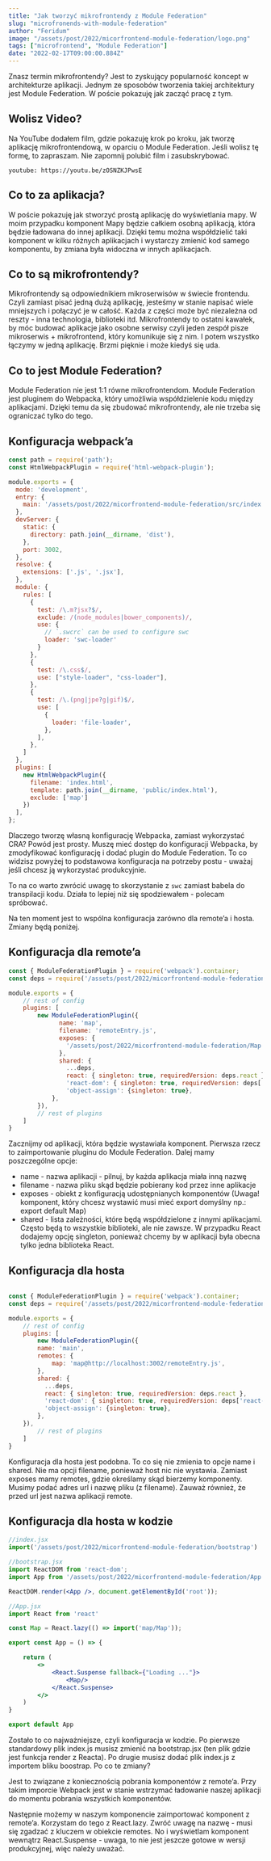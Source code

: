 ```yaml
---
title: "Jak tworzyć mikrofrontendy z Module Federation"
slug: "microfronends-with-module-federation"
author: "Feridum"
image: "/assets/post/2022/micorfrontend-module-federation/logo.png"
tags: ["microfrontend", "Module Federation"]
date: "2022-02-17T09:00:00.884Z"
---
```


Znasz termin mikrofrontendy? Jest to zyskujący popularność koncept w architekturze aplikacji. Jednym ze sposobów tworzenia takiej architektury jest Module Federation. W poście pokazuję jak zacząć pracę z tym.



## Wolisz Video?

Na YouTube dodałem film, gdzie pokazuję krok po kroku, jak tworzę aplikację mikrofrontendową, w oparciu o Module Federation. Jeśli wolisz tę formę, to zapraszam. Nie zapomnij polubić film i zasubskrybować.

`youtube: https://youtu.be/zOSNZKJPwsE`

## Co to za aplikacja?

W poście pokazuję jak stworzyć prostą aplikację do wyświetlania mapy. W moim przypadku komponent Mapy będzie całkiem osobną aplikacją, która będzie ładowana do innej aplikacji. Dzięki temu można współdzielić taki komponent w kilku różnych aplikacjach i wystarczy zmienić kod samego komponentu, by zmiana była widoczna w innych aplikacjach.

## Co to są mikrofrontendy?

Mikrofrontendy są odpowiednikiem mikroserwisów w świecie frontendu. Czyli zamiast pisać jedną dużą aplikację, jesteśmy w stanie napisać wiele mniejszych i połączyć je w całość. Każda z części może być niezależna od reszty - inna technologia, biblioteki itd. Mikrofrontendy to ostatni kawałek, by móc budować aplikacje jako osobne serwisy czyli jeden zespół pisze mikroserwis + mikrofrontend, który komunikuje się z nim. I potem wszystko łączymy w jedną aplikację. Brzmi pięknie i może kiedyś się uda. 

## Co to jest Module Federation?

Module Federation nie jest 1:1 równe mikrofrontendom. Module Federation jest pluginem do Webpacka, który umożliwia współdzielenie kodu między aplikacjami. Dzięki temu da się zbudować mikrofrontendy, ale nie trzeba się ograniczać tylko do tego.

## Konfiguracja webpack’a

```jsx
const path = require('path');
const HtmlWebpackPlugin = require('html-webpack-plugin');

module.exports = {
  mode: 'development',
  entry: {
    main: '/assets/post/2022/micorfrontend-module-federation/src/index.jsx',
  },
  devServer: {
    static: {
      directory: path.join(__dirname, 'dist'),
    },
    port: 3002,
  },
  resolve: {
    extensions: ['.js', '.jsx'],
  },
  module: {
    rules: [
      {
        test: /\.m?jsx?$/,
        exclude: /(node_modules|bower_components)/,
        use: {
          // `.swcrc` can be used to configure swc
          loader: 'swc-loader'
        }
      },
      {
        test: /\.css$/,
        use: ["style-loader", "css-loader"],
      },
      {
        test: /\.(png|jpe?g|gif)$/,
        use: [
          {
            loader: 'file-loader',
          },
        ],
      },
    ]
  },
  plugins: [
    new HtmlWebpackPlugin({
      filename: 'index.html',
      template: path.join(__dirname, 'public/index.html'),
      exclude: ['map']
    })
  ],
};
```

Dlaczego tworzę własną konfigurację Webpacka, zamiast wykorzystać CRA? Powód jest prosty. Muszę mieć dostęp do konfiguracji Webpacka, by zmodyfikować konfigurację i dodać plugin do Module Federation. To co widzisz powyżej to podstawowa konfiguracja na potrzeby postu - uważaj jeśli chcesz ją wykorzystać produkcyjnie.

To na co warto zwrócić uwagę to skorzystanie z `swc` zamiast babela do transpilacji kodu. Działa to lepiej niż się spodziewałem - polecam spróbować.

Na ten moment jest to wspólna konfiguracja zarówno dla remote’a i hosta. Zmiany będą poniżej.

## Konfiguracja dla remote’a

```jsx
const { ModuleFederationPlugin } = require('webpack').container;
const deps = require('/assets/post/2022/micorfrontend-module-federation/package.json').dependencies;

module.exports = {
	// rest of config
	plugins: [
		new ModuleFederationPlugin({
		      name: 'map',
		      filename: 'remoteEntry.js',
		      exposes: {
		        '/assets/post/2022/micorfrontend-module-federation/Map': '/assets/post/2022/micorfrontend-module-federation/src/components/Map'
		      },
		      shared: {
		        ...deps,
		        react: { singleton: true, requiredVersion: deps.react },
		        'react-dom': { singleton: true, requiredVersion: deps['react-dom'] },
		        'object-assign': {singleton: true},
		    },
		}),
		// rest of plugins
	]
}
```

Zacznijmy od aplikacji, która będzie wystawiała komponent. Pierwsza rzecz to zaimportowanie pluginu do Module Federation. Dalej mamy poszczególne opcje:

- name - nazwa aplikacji - pilnuj, by każda aplikacja miała inną nazwę
- filename - nazwa pliku skąd będzie pobierany kod przez inne aplikacje
- exposes - obiekt z konfiguracją udostępnianych komponentów (Uwaga! komponent, który chcesz wystawić musi mieć export domyślny np.: export default Map)
- shared - lista zależności, które będą współdzielone z innymi aplikacjami. Często będą to wszystkie biblioteki, ale nie zawsze. W przypadku React dodajemy opcję singleton, ponieważ chcemy by w aplikacji była obecna tylko jedna biblioteka React.

## Konfiguracja dla hosta

```jsx

const { ModuleFederationPlugin } = require('webpack').container;
const deps = require('/assets/post/2022/micorfrontend-module-federation/package.json').dependencies;

module.exports = {
	// rest of config
	plugins: [
		new ModuleFederationPlugin({
        name: 'main',
        remotes: {
            map: 'map@http://localhost:3002/remoteEntry.js',
        },
        shared: {
          ...deps,
          react: { singleton: true, requiredVersion: deps.react },
          'react-dom': { singleton: true, requiredVersion: deps['react-dom'] },
          'object-assign': {singleton: true},
        },
    }),
		// rest of plugins
	]
}
```

Konfiguracja dla hosta jest podobna. To co się nie zmienia to opcje name i shared. Nie ma opcji filename, ponieważ host nic nie wystawia. Zamiast exposes mamy remotes, gdzie określamy skąd bierzemy komponenty. Musimy podać adres url i nazwę pliku (z filename). Zauważ również, że przed url jest nazwa aplikacji remote.

## Konfiguracja dla hosta w kodzie

```jsx
//index.jsx
import('/assets/post/2022/micorfrontend-module-federation/bootstrap')

//bootstrap.jsx
import ReactDOM from 'react-dom';
import App from '/assets/post/2022/micorfrontend-module-federation/App';

ReactDOM.render(<App />, document.getElementById('root'));

//App.jsx
import React from 'react'

const Map = React.lazy(() => import('map/Map'));

export const App = () => {

    return (
        <>
            <React.Suspense fallback={"Loading ..."}>
                <Map/>
            </React.Suspense>
        </>
    )
}

export default App
```

Zostało to co najważniejsze, czyli konfiguracja w kodzie. Po pierwsze standardowy plik index.js musisz zmienić na bootstrap.jsx (ten plik gdzie jest funkcja render z Reacta). Po drugie musisz dodać plik index.js z importem bliku boostrap. Po co te zmiany?

Jest to związane z koniecznością pobrania komponentów z remote’a. Przy takim imporcie Webpack jest w stanie wstrzymać ładowanie naszej aplikacji do momentu pobrania wszystkich komponentów.

Następnie możemy w naszym komponencie zaimportować komponent z remote’a. Korzystam do tego z React.lazy. Zwróć uwagę na nazwę - musi się zgadzać z kluczem w obiekcie remotes. No i wyświetlam komponent wewnątrz React.Suspense - uwaga, to nie jest jeszcze gotowe w wersji produkcyjnej, więc należy uważać.
